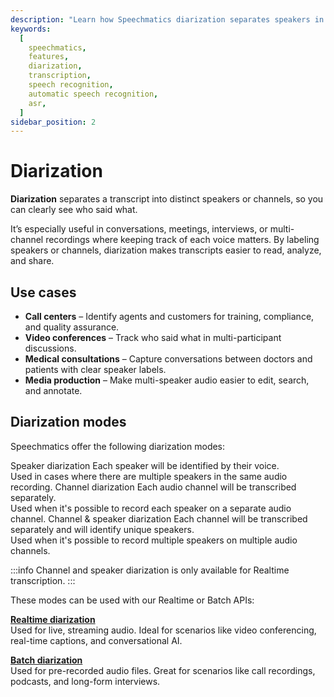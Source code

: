 ```yaml
---
description: "Learn how Speechmatics diarization separates speakers in audio"
keywords:
  [
    speechmatics,
    features,
    diarization,
    transcription,
    speech recognition,
    automatic speech recognition,
    asr,
  ]
sidebar_position: 2
---
```



# Diarization

**Diarization** separates a transcript into distinct speakers or channels, so you can clearly see who said what.  

It’s especially useful in conversations, meetings, interviews, or multi-channel recordings where keeping track of each voice matters. By labeling speakers or channels, diarization makes transcripts easier to read, analyze, and share.

## Use cases

- **Call centers** – Identify agents and customers for training, compliance, and quality assurance.  
- **Video conferences** – Track who said what in multi-participant discussions.  
- **Medical consultations** – Capture conversations between doctors and patients with clear speaker labels.  
- **Media production** – Make multi-speaker audio easier to edit, search, and annotate.

## Diarization modes

Speechmatics offer the following diarization modes:

<Card mb="4">
  <DataList.Root size="3">
  <DataList.Item>
    <DataList.Label>
    Speaker diarization
    </DataList.Label>
    <DataList.Value>
      <Text asChild mb="0">
        Each speaker will be identified by their voice. <br/>
        Used in cases where there are multiple speakers in the same audio recording.
      </Text>
    </DataList.Value>
  </DataList.Item>
  <DataList.Item>
    <DataList.Label>
    Channel diarization
    </DataList.Label>
    <DataList.Value>
      <Text asChild mb="0">
        Each audio channel will be transcribed separately. <br/>
        Used when it's possible to record each speaker on a separate audio channel.
      </Text>
    </DataList.Value>
  </DataList.Item>
      <DataList.Item>
    <DataList.Label>
    Channel & speaker diarization
    </DataList.Label>
    <DataList.Value>
      <Text asChild mb="0">
        Each channel will be transcribed separately and will identify unique speakers.<br/>
        Used when it's possible to record multiple speakers on multiple audio channels.
      </Text>
    </DataList.Value>
  </DataList.Item>
</DataList.Root>
</Card>

:::info
Channel and speaker diarization is only available for Realtime transcription.
:::

These modes can be used with our Realtime or Batch APIs:

**[Realtime diarization](../realtime/realtime_diarization.mdx)**<br/>
  Used for live, streaming audio. Ideal for scenarios like video conferencing, real-time captions, and conversational AI.

**[Batch diarization](../batch/batch_diarization.mdx)**<br/>
  Used for pre-recorded audio files. Great for scenarios like call recordings, podcasts, and long-form interviews.  